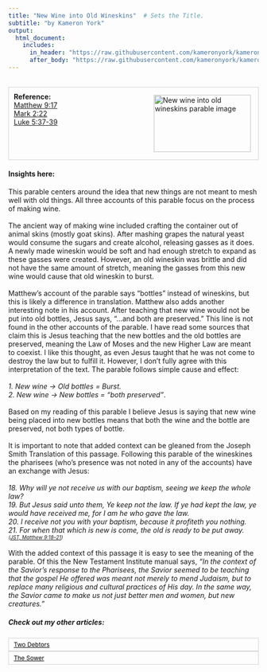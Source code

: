```yaml
---
title: "New Wine into Old Wineskins"  # Sets the Title.
subtitle: "by Kameron York"
output:
  html_document:
    includes:
      in_header: "https://raw.githubusercontent.com/kameronyork/kameronyork.github.io/main/parables/headers/new-wine-into-old-wineskins-header.html"
      after_body: "https://raw.githubusercontent.com/kameronyork/kameronyork.github.io/main/parables/footer.html"
---
```

<br>
<div style="border: 1px solid lightgray; padding: 10px; overflow: hidden;">
<img src="https://raw.githubusercontent.com/kameronyork/kameronyork.github.io/main/docs/assets/new-wine-old-wineskins.jpg" alt="New wine into old wineskins parable image" style="float: right; width: 195px; height: 115px; padding: 5px;">
<h4 style="text-align: left; margin: 0;">Reference:</h4>
<p style="text-align: left; margin: 0;">
<a href="https://www.churchofjesuschrist.org/study/scriptures/nt/matt/9?lang=eng&id=17#p17" target="_blank">Matthew 9:17</a><br>
<a href="https://www.churchofjesuschrist.org/study/scriptures/nt/mark/2?lang=eng&id=22#p22" target="_blank">Mark 2:22</a><br>
<a href="https://www.churchofjesuschrist.org/study/scriptures/nt/luke/5?lang=eng&id=37-39#p37" target="_blank">Luke 5:37-39</a><br>
</p>
</div>

#### Insights here:

This parable centers around the idea that new things are not meant to mesh well with old things.  All three accounts of this parable focus on the process of making wine.<br>
<br>
The ancient way of making wine included crafting the container out of animal skins (mostly goat skins).  After mashing grapes the natural yeast would consume the sugars and create alcohol, releasing gasses as it does.  A newly made wineskin would be soft and had enough stretch to expand as these gasses were created.  However, an old wineskin was brittle and did not have the same amount of stretch, meaning the gasses from this new wine would cause that old wineskin to burst.<br>
<br>
Matthew's account of the parable says "bottles" instead of wineskins, but this is likely a difference in translation.  Matthew also adds another interesting note in his account.  After teaching that new wine would not be put into old bottles, Jesus says, "...and both are preserved."  This line is not found in the other accounts of the parable.  I have read some sources that claim this is Jesus teaching that the new bottles and the old bottles are preserved, meaning the Law of Moses and the new Higher Law are meant to coexist.  I like this thought, as even Jesus taught that he was not come to destroy the law but to fulfill it.  However, I don't fully agree with this interpretation of the text.  The parable follows simple cause and effect:<br>
<br>
<i>1. New wine -> Old bottles = Burst.<br>
2. New wine -> New bottles = "both preserved"</i>.<br>
<br>
Based on my reading of this parable I believe Jesus is saying that new wine being placed into new bottles means that both the wine and the bottle are preserved, not both types of bottle.<br>
<br>
It is important to note that added context can be gleaned from the Joseph Smith Translation of this passage.  Following this parable of the wineskines the pharisees (who's presence was not noted in any of the accounts) have an exchange with Jesus: <br>
<br><i>
18. Why will ye not receive us with our baptism, seeing we keep the whole law?<br>
19. But Jesus said unto them, Ye keep not the law. If ye had kept the law, ye would have received me, for I am he who gave the law.<br>
20. I receive not you with your baptism, because it profiteth you nothing.<br>
21. For when that which is new is come, the old is ready to be put away.<br>
<font size="-3">(<a href = "https://www.churchofjesuschrist.org/study/scriptures/jst/jst-matt/9?lang=eng&id=18-21">JST, Matthew 9:18–21</a>)</font><br>
<br></i>
With the added context of this passage it is easy to see the meaning of the parable. Of this the New Testament Institute manual says, <i>"In the context of the Savior’s response to the Pharisees, the Savior seemed to be teaching that the gospel He offered was meant not merely to mend Judaism, but to replace many religious and cultural practices of His day. In the same way, the Savior came to make us not just better men and women, but new creatures." </i>


##### Check out my other articles:

<link rel="stylesheet" href="https://kameronyork.github.io/scripting/themify-icons/themify-icons.css">
<div class="container">
<div class="row">
<div class="col-12 text-md-left">
<nav class="pagination mt-3">
<a class="nav nav-prev" href="https://www.kameronyork.com/parables/two-debtors
.html" style="background-color: transparent; color: black; padding: 5px 10px; border: 1px solid lightgray; cursor: pointer; white-space: nowrap; font-size: 12px; display: flex; align-items: center;" 
onmouseover="this.style.backgroundColor='lightgray';" 
onmouseout="this.style.backgroundColor='transparent';" 
onmousedown="this.style.backgroundColor='gray';" 
onmouseup="this.style.backgroundColor='lightgray';">
<i class="ti-arrow-left mr-2"></i>
<span style="display: none;" class="d-md-inline-block">Two Debtors</span>
<span style="display: inline-block;" class="d-md-none">Two Debtors</span>
</a>
<a class="nav nav-next ml-3" href="https://www.kameronyork.com/parables/sower
.html" style="background-color: transparent; color: black; padding: 5px 10px; border: 1px solid lightgray; cursor: pointer; white-space: nowrap; font-size: 12px; display: flex; align-items: center;" 
onmouseover="this.style.backgroundColor='lightgray';" 
onmouseout="this.style.backgroundColor='transparent';" 
onmousedown="this.style.backgroundColor='gray';" 
onmouseup="this.style.backgroundColor='lightgray';">
<span style="display: none;" class="d-md-inline-block">The Sower</span>
<span style="display: inline-block;" class="d-md-none">The Sower</span>
<i class="ti-arrow-right ml-2"></i>
</a>
</nav>
</div>
</div>
</div>